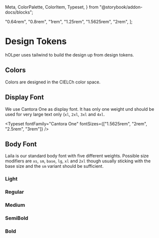   Meta,
  ColorPalette,
  ColorItem,
  Typeset,
} from "@storybook/addon-docs/blocks";

  "0.64rem",
  "0.8rem",
  "1rem",
  "1.25rem",
  "1.5625rem",
  "2rem",
];

<Meta title="Design Tokens" />

# Design Tokens

hOLper uses tailwind to build the design up from design tokens.

## Colors

Colors are designed in the CIELCh color space.

<ColorPalette>
  <ColorItem title="white" colors={["#fdfef8"]} />
  <ColorItem title="black" colors={["#10110b"]} />
  <ColorItem
    title="gras"
    subtitle="Hue = 2rad = 114.6°"
    colors={{
      superlight: "#c2e053",
      light: "#a0bf31",
      semilight: "#7e9e00",
      DEFAULT: "#688300",
      semidark: "#526800",
      dark: "#3d4f00",
    }}
  />
  <ColorItem
    title="forest"
    subtitle="Hue = 2rad = 114.6°, Chroma = 30%"
    colors={{
      superlight: "#d0d9a0",
      light: "#afb880",
      semilight: "#8e9862",
      DEFAULT: "#747e4a",
      semidark: "#5b6532",
      dark: "#434d1c",
      superdark: "#293401",
    }}
  />
  <ColorItem
    title="pale-forest"
    subtitle="Hue = 2rad = 114.6°, Chroma = 10%"
    colors={{
      superlight: "#d3d6c3",
      light: "#b2b4a2",
      semilight: "#929483",
      DEFAULT: "#787b69",
      semidark: "#5f6251",
      dark: "#484a3a",
      superdark: "#2f3122",
    }}
  />
  <ColorItem
    title="ash"
    subtitle="Hue = 2rad = 114.6°, Chroma = 3%"
    colors={{
      superlight: "#d4d4cf",
      light: "#b3b3ae",
      semilight: "#93938e",
      DEFAULT: "#797974",
      semidark: "#60615c",
      dark: "#484944",
      superdark: "#30302c",
    }}
  />
  <ColorItem
    title="sun"
    subtitle="Hue = 1rad = 57.3°"
    colors={{
      light: "#ff9957",
      semilight: "#e47627",
      DEFAULT: "#c25a03",
      semidark: "#9e4700",
      dark: "#793500",
    }}
  />
  <ColorItem
    title="sand"
    subtitle="Hue = 1rad = 57.3°, Chroma = 30%"
    colors={{
      superlight: "#ffc8a5",
      light: "#dea785",
      semilight: "#bc8767",
      DEFAULT: "#a06e4f",
      semidark: "#845537",
      dark: "#693e21",
      superdark: "#4d2509",
    }}
  />
  <ColorItem
    title="pale-sand"
    subtitle="Hue = 1rad = 57.3°, Chroma = 10%"
    colors={{
      superlight: "#e5d0c4",
      light: "#c3afa4",
      semilight: "#a28f84",
      DEFAULT: "#88756b",
      semidark: "#6e5d53",
      dark: "#56453c",
      superdark: "#3c2d24",
    }}
  />
  <ColorItem
    title="sky"
    subtitle="Hue = -2.5rad = 216.8°, Chroma = 30%"
    colors={{
      superlight: "#82e3f6",
      light: "#5cc0d2",
      semilight: "#37a1b2",
      DEFAULT: "#008596",
      semidark: "#006b7c",
      dark: "#005363",
      superdark: "#003a4a",
    }}
  />
  <ColorItem
    title="pale-sky"
    subtitle="Hue = -2.5rad = 216.8°, Chroma = 30%"
    colors={{
      superlight: "#bedae0",
      light: "#9cb7bd",
      semilight: "#7e989e",
      DEFAULT: "#637d82",
      semidark: "#4a6469",
      dark: "#334c51",
      superdark: "#1b3438",
    }}
  />
  <ColorItem
    title="dawn"
    subtitle="Hue = 0rad = 0°, Chroma = 30%"
    colors={{
      superlight: "#ffc1d6",
      light: "#e79eb3",
      semilight: "#c67f95",
      DEFAULT: "#a86479",
      semidark: "#8c4b60",
      dark: "#723349",
      superdark: "#561a31",
    }}
  />
  <ColorItem
    title="pale-dawn"
    subtitle="Hue = 0rad = 0°, Chroma = 10%"
    colors={{
      superlight: "#e8cfd5",
      light: "#c5acb3",
      semilight: "#a58e94",
      DEFAULT: "#897278",
      semidark: "#705a60",
      dark: "#574248",
      superdark: "#3e2b30",
    }}
  />
</ColorPalette>

## Display Font

We use Cantora One as display font. It has only one weight und should be used for very large text only (`xl`, `2xl`, `3xl` and `4xl`.

<Typeset
  fontFamily="Cantora One"
  fontSizes={["1.5625rem", "2rem", "2.5rem", "3rem"]}
/>

## Body Font

Laila is our standard body font with five different weights. Possible size modifiers are `xs`, `sm`, `base`, `lg`, `xl` and `2xl` though usually sticking with the base size and the `sm` variant should be sufficient.

### Light

<Typeset fontFamily="Laila" fontSizes={fontSizes} fontWeight="300" />

### Regular

<Typeset fontFamily="Laila" fontSizes={fontSizes} fontWeight="400" />

### Medium

<Typeset fontFamily="Laila" fontSizes={fontSizes} fontWeight="500" />

### SemiBold

<Typeset fontFamily="Laila" fontSizes={fontSizes} fontWeight="600" />

### Bold

<Typeset fontFamily="Laila" fontSizes={fontSizes} fontWeight="700" />
